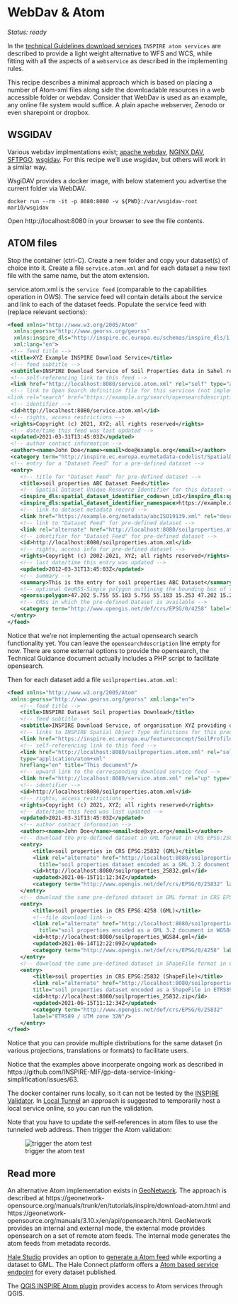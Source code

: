 # WebDav & Atom

*Status: ready*

In the [technical Guidelines download services](https://inspire.ec.europa.eu/documents/technical-guidance-implementation-inspire-download-services) `INSPIRE atom services` are described to provide a light weight alternative to WFS and WCS, while fitting with all the aspects of a `webservice` as described in the implementing rules. 

This recipe describes a minimal approach which is based on placing a number of Atom-xml files along side the downloadable resources in a web accessible folder or webdav. Consider that WebDav is used as an example, any online file system would suffice. A plain apache webserver, Zenodo or even sharepoint or dropbox.

## WSGIDAV

Various webdav implmentations exist; [apache webdav](https://httpd.apache.org/docs/2.4/mod/mod_dav.html), [NGINX DAV](https://nginx.org/en/docs/http/ngx_http_dav_module.html), [SFTPGO](https://github.com/drakkan/sftpgo), [wsgidav](https://wsgidav.readthedocs.io/). For this recipe we'll use wsgidav, but others will work in a similar way.

WsgiDAV provides a docker image, with below statement you advertise the current folder via WebDAV.

```
docker run --rm -it -p 8080:8080 -v ${PWD}:/var/wsgidav-root mar10/wsgidav
```

Open http://localhost:8080 in your browser to see the file contents.

## ATOM files

Stop the container (ctrl-C). Create a new folder and copy your dataset(s) of choice into it. Create a file `service.atom.xml` and for each dataset a new text file with the same name, but the atom extension.

service.atom.xml is the `service feed` (comparable to the capabilities operation in OWS). The service feed will contain details about the service and link to each of the dataset feeds. Populate the service feed with (replace relevant sections):

```xml
<feed xmlns="http://www.w3.org/2005/Atom"
  xmlns:georss="http://www.georss.org/georss" 
  xmlns:inspire_dls="http://inspire.ec.europa.eu/schemas/inspire_dls/1.0" 
  xml:lang="en">
 <!-- feed title -->
 <title>XYZ Example INSPIRE Download Service</title>
 <!-- feed subtitle -->
 <subtitle>INSPIRE Download Service of Soil Properties data in Sahel region</subtitle>
 <!-- self-referencing link to this feed -->
 <link href="http://localhost:8080/service.atom.xml" rel="self" type="application/atom+xml"  hreflang="en" title="This document"/>
 <!-- link to Open Search definition file for this servicen (not implemented) 
<link rel="search" href="https://example.org/search/opensearchdescription.xml" type="application/opensearchdescription+xml" title="Open Search Description for XYZ download service"/> -->
 <!-- identifier -->
 <id>http://localhost:8080/service.atom.xml</id>
 <!-- rights, access restrictions -->
 <rights>Copyright (c) 2021, XYZ; all rights reserved</rights>
 <!-- date/time this feed was last updated -->
 <updated>2021-03-31T13:45:03Z</updated>
 <!-- author contact information -->
 <author><name>John Doe</name><email>doe@example.org</email></author>
 <category term="http://inspire.ec.europa.eu/metadata-codelist/SpatialDataServiceCategory/infoFeatureAccessService" scheme="http://inspire.ec.europa.eu/metadata-codelist/SpatialDataServiceCategory"/>
 <!-- entry for a "Dataset Feed" for a pre-defined dataset -->
 <entry>
    <!-- title for "Dataset Feed" for pre-defined dataset -->
    <title>soil properties ABC Dataset Feed</title>
    <!-- Spatial Dataset Unique Resource Identifier for this dataset-->
    <inspire_dls:spatial_dataset_identifier_code>wn_id1</inspire_dls:spatial_dataset_identifier_code> 
    <inspire_dls:spatial_dataset_identifier_namespace>https://example.org/</inspire_dls:spatial_dataset_identifier_namespace>
    <!-- link to dataset metadata record -->
    <link href="https://example.org/metadata/abcISO19139.xml" rel="describedby" type="application/xml"/>
    <!-- link to "Dataset Feed" for pre-defined dataset -->
    <link rel="alternate" href="http://localhost:8080/soilproperties.atom.xml" type="application/atom+xml"  hreflang="en" title="Feed containing the soil properties data"/>
    <!-- identifier for "Dataset Feed" for pre-defined dataset -->
    <id>http://localhost:8080/soilproperties.atom.xml</id>
    <!-- rights, access info for pre-defined dataset -->
    <rights>Copyright (c) 2002-2021, XYZ; all rights reserved</rights>
    <!-- last date/time this entry was updated -->
    <updated>2012-03-31T13:45:03Z</updated>
    <!-- summary -->
    <summary>This is the entry for soil properties ABC Dataset</summary>
    <!-- optional GeoRSS-Simple polygon outlining the bounding box of the pre-defined dataset described by the entry. Must be lat lon -->
    <georss:polygon>47.202 5.755 55.183 5.755 55.183 15.253 47.202 15.253 47.202 5.755</georss:polygon>
    <!-- CRSs in which the pre-defined Dataset is available -->
    <category term="http://www.opengis.net/def/crs/EPSG/0/4258" label="ETRS89"/>
 </entry>
</feed>
```

Notice that we're not implementing the actual opensearch search functionality yet. You can leave the `opensearchdescription` line empty for now. There are some external options to provide the opensearch, the Technical Guidance document actually includes a PHP script to facilitate opensearch.

Then for each dataset add a file `soilproperties.atom.xml`:

```xml
<feed xmlns="http://www.w3.org/2005/Atom"
 xmlns:georss="http://www.georss.org/georss" xml:lang="en">
    <!-- feed title -->
    <title>INSPIRE Dataset Soil properties Download</title>
    <!-- feed subtitle -->
    <subtitle>INSPIRE Download Service, of organisation XYZ providing dataset Soil Properties</subtitle>
    <!-- links to INSPIRE Spatial Object Type definitions for this predefined dataset -->
    <link href="https://inspire.ec.europa.eu/featureconcept/SoilProfile" rel="describedby" type="text/html"/>
    <!-- self-referencing link to this feed -->
    <link href="http://localhost:8080/soilproperties.atom.xml" rel="self" 
    type="application/atom+xml"
    hreflang="en" title="This document"/>
    <!-- upward link to the corresponding download service feed -->
    <link href="http://localhost:8080/service.atom.xml" rel="up" type="application/atom+xml" hreflang="en" title="The parent service feed document"/>
    <!-- identifier -->
    <id>http://localhost:8080/soilproperties.atom.xml</id>
    <!-- rights, access restrictions -->
    <rights>Copyright (c) 2021, XYZ; all rights reserved</rights>
    <!-- date/time this feed was last updated -->
    <updated>2021-03-31T13:45:03Z</updated>
    <!-- author contact information -->
    <author><name>John Doe</name><email>doe@xyz.org</email></author>
    <!-- download the pre-defined dataset in GML format in CRS EPSG:25832 --> 
    <entry>
        <title>soil properties in CRS EPSG:25832 (GML)</title>
        <link rel="alternate" href="http://localhost:8080/soilproperties_25832.gml" type="application/gml+xml;version=3.2" hreflang="en" length="34987" 
          title="soil properties dataset encoded as a GML 3.2 document in ETRS89 UTM zone 32N (http://www.opengis.net/def/crs/EPSG/0/25832)"/>
        <id>http://localhost:8080/soilproperties_25832.gml</id>
        <updated>2021-06-15T11:12:34Z</updated>
        <category term="http://www.opengis.net/def/crs/EPSG/0/25832" label="ETRS89 / UTM zone 32N"/>
    </entry>
    <!-- download the same pre-defined dataset in GML format in CRS EPSG:4258-->
    <entry>
        <title>soil properties in CRS EPSG:4258 (GML)</title>
        <!--file download link-->
        <link rel="alternate" href="http://localhost:8080/soilproperties_WGS84.gml" type="application/gml+xml;version=3.2" hreflang="en" length="37762" 
          title="soil properties encoded as a GML 3.2 document in WGS84 geographic coordinates (http://www.opengis.net/def/crs/OGC/1.3/CRS84)"/>
        <id>http://localhost:8080/soilproperties_WGS84.gml</id>
        <updated>2021-06-14T12:22:09Z</updated>
        <category term="http://www.opengis.net/def/crs/EPSG/0/4258" label="ETRS89"/>
    </entry>
    <!-- download the same pre-defined dataset in ShapeFile format in CRS EPSG:25832, ShapeFile is in a single zip archive.-->
    <entry>
        <title>soil properties in CRS EPSG:25832 (ShapeFile)</title>
        <link rel="alternate" href="http://localhost:8080/soilproperties_25832.zip" type="application/xshapefile" hreflang="en" length="89274" 
        title="soil properties dataset encoded as a ShapeFile in ETRS89 UTM zone 32N (http://www.opengis.net/def/crs/EPSG/0/25832)"/>
        <id>http://localhost:8080/soilproperties_25832.zip</id>
        <updated>2021-06-15T11:12:34Z</updated>
        <category term="http://www.opengis.net/def/crs/EPSG/0/25832" 
        label="ETRS89 / UTM zone 32N"/>
    </entry>
</feed>
```

Notice that you can provide multiple distributions for the same dataset (in various projections, translations or formats) to facilitate users.

Notice that the examples above incorperate ongoing work as described in https://github.com/INSPIRE-MIF/gp-data-service-linking-simplification/issues/63.

The docker container runs locally, so it can not be tested by the [INSPIRE Validator](https://inspire.ec.europa.eu/validator/test-selection/index.html). 
In [Local Tunnel](../utils/localtunnel.qmd) an approach is suggested to temporarily host a local service online, so you can run the validation.

Note that you have to update the self-references in atom files to use the tunneled web address. Then trigger the Atom validation:

![trigger the atom test](img/atom-test.png)

## Read more

An alternative Atom implementation exists in [GeoNetwork](https://geonetwork-opensource.org/). The approach is described at https://geonetwork-opensource.org/manuals/trunk/en/tutorials/inspire/download-atom.html and https://geonetwork-opensource.org/manuals/3.10.x/en/api/opensearch.html. GeoNetwork provides an internal and external mode, the external mode provides opensearch on a set of remote atom feeds. The internal mode generates the atom feeds from metadata records.

[Hale Studio](http://halestudio.org) provides an option to [generate a Atom feed](http://help.halestudio.org/latest/index.jsp?topic=%2Feu.esdihumboldt.hale.doc.user%2Fhtml%2Freference%2Fexport%2Finspiregml_data.html&resultof%3D%2522%2561%2574%256f%256d%2522%2520) while exporting a dataset to GML. The Hale Connect platform offers a [Atom based service endpoint](https://help.wetransform.to/docs/references/data/2018-03-07-reference-data-download-services) for every dataset published.

The [QGIS INSPIRE Atom plugin](https://plugins.qgis.org/plugins/inspireatomclient/) provides access to Atom services through QGIS.
